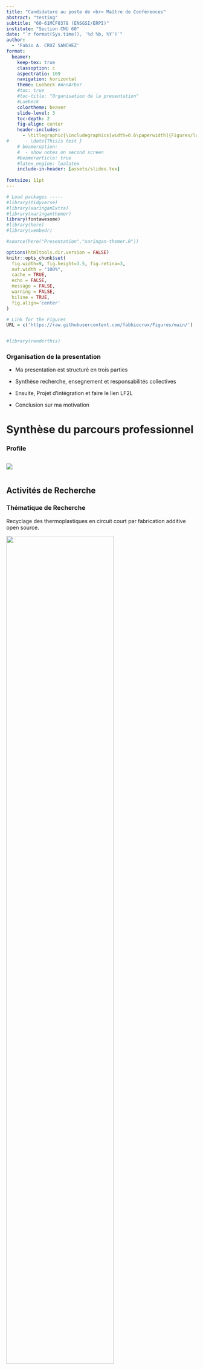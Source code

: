 ```yaml
---
title: "Candidature au poste de <br> Maître de Conférences"
abstract: "testing"
subtitle: "60-61MCF0378 (ENSGSI/ERPI)"  
institute: "Section CNU 60"
date: "`r format(Sys.time(), '%d %b, %Y')`"
author: 
  - 'Fabio A. CRUZ SANCHEZ'
format: 
  beamer: 
    keep-tex: true
    classoption: c
    aspectratio: 169
    navigation: horizontal
    theme: Luebeck #AnnArbor
    #toc: true
    #toc-title: "Organisation de la presentation"
    #Luebeck
    colortheme: beaver
    slide-level: 3
    toc-depth: 2
    fig-align: center
    header-includes:
      - \titlegraphic{\includegraphics[width=0.6\paperwidth]{Figures/logos/UL-ENSGSI-ERPI.png}}
#      - \date{Thisis test }
    # beameroption: 
    #  - show notes on second screen
    #beamerarticle: true
    #latex_engine: lualatex
    include-in-header: [assets/slides.tex]
    
fontsize: 11pt  
---
```



```r
# Load packages -----
#library(tidyverse)
#library(xaringanExtra)
#library(xaringanthemer)
library(fontawesome)
#library(here)
#library(vembedr)

#source(here("Presentation","xaringan-themer.R"))

options(htmltools.dir.version = FALSE)
knitr::opts_chunk$set(
  fig.width=9, fig.height=3.5, fig.retina=3,
  out.width = "100%",
  cache = TRUE,
  echo = FALSE,
  message = FALSE, 
  warning = FALSE,
  hiline = TRUE,
  fig.align='center'
)

# Link for the Figures
URL = c('https://raw.githubusercontent.com/fabbiocrux/Figures/main/')


#library(renderthis)

```




### Organisation de la presentation {.plain}

\tableofcontents[hideallsubsections]


::: notes
- Ma presentation est structuré en trois parties

- Synthèse recherche, ensegnement et responsabilités collectives

- Ensuite, Projet d’intégration  et faire le lien LF2L

- Conclusion sur ma motivation


:::


# Synthèse du parcours professionnel

### Profile {.t}

\extrarowsep=-1.5pt
\begin{tabu} to \linewidth {>{\footnotesize}X[1,l]}
Fabio Cruz - 34 ans  \\
Ingénieur Mécanique | PhD en Génie des Systèmes Industriels \\
Qualifications CNU : 60 – 62 \\
Profil:  Génie Mécanique / Industriel\\
Langues: \includegraphics[width=50pt]{Figures/slides/Langues.jpg}


\end{tabu}




:::: {.columns}
::: {.column width="100%" align=center}
![](Figures/slides/Fabio-timeline-Parcours.jpg)
:::
::::





::: notes


:::


## Activités de Recherche 

### Thématique de Recherche {.t}
\small
Recyclage des thermoplastiques en circuit court par fabrication additive open source. 

![](Figures/slides/DRAM-01.png){width=75% fig-align="center"}

::: notes
:::


### Thématique de Recherche {.t}
\small
**Recyclage** des thermoplastiques en circuit court **par fabrication additive open source** 

![](Figures/slides/DRAM-02.png){width=75% fig-align="center"}


### Thématique de Recherche {.t}
\small
**Recyclage** des thermoplastiques en **circuit court par fabrication additive open source**

![](Figures/slides/DRAM-03.png){width=75% fig-align="center"}

### Thématique de Recherche {.t}
\small
**Recyclage des thermoplastiques en circuit court par fabrication additive open source** 

![](Figures/slides/DRAM-04.png){width=75% fig-align="center"}


### Thématique de Recherche {.t}
\small
**Recyclage des thermoplastiques en circuit court par fabrication additive open source** 

![](Figures/slides/DRAM-05.png){width=75% fig-align="center"}


### Thématique de Recherche {.t}

Recherche-action via un demonstrateur territorial en mode *living lab*.

![](Figures/INEDIT.jpg){width='70%' fig-align="center"}



### Bilan Production Scientifique

:::: {.columns}
::: {.column width="50%" align=top}
\scriptsize
**Quantitatif:**

- 9 articles ACL internationaux, 3 soumis  
- 6 conférences internationales 				
- 2 Chapiters soumis.
- 2 conférences nationales 
:::
::: {.column width="50%" align=top}
\scriptsize
**Scopus**: 

:::: {.columns}
::: {.column width="30%" align=top}
\scriptsize
- H6, 
- 11 Docs
- 449 Cit.
:::
::: {.column width="70%" align=top}
![](Figures/slides/Scopus.png)
:::
::::

:::
::::


. . .


\scriptsize

**Qualitatif:**

![](Figures/slides/Partners.png){width=80% fig-align="center"}



### Participation au montage et à la redaction des projets

![](Figures/slides/Fabio-timeline-Projects.jpg){width='90%' fig-align='center'}




## Activités d'Enseignement

### Synthèse des activités d’Enseignement

:::: {.columns}
::: {.column width="50%" align=center}
![](figures/fig-sankey-1.pdf)
:::

::: {.column width="50%" align=center}
\small
- Enseignements depuis 2017 : **387 h**

- **ENSGSI:** Pôle Conception et Innovation
  - Module Recherche, Developpement et Innovation
  
- **IUT Charlemagne:** LP Animateur Facilitateur de Tiers-Lieux Éco-Responsables (AFTER)
  - Création de 2 modules 
:::
::::


### Module de Formation Mis en oeuvre {.t}

**CI15 Recherche, Developpement et Innovation** \hfill (2017 - ...)

:::: {.columns}
::: {.column width="50%" align=center}

\scriptsize

- Faire le lien entre la **démarche scientifique et leur sujet de stage**, pour qu'ils deviennent force de proposition en s'appuyant sur la recherche. 

:::
::: {.column width="50%" align=center}
\scriptsize
- Niveau BAC+5: ENSGSI 3AI, Master M2 IDEAS & IUVTT
:::
::::

![](figures/slides/Ensegnement-CI15.jpg)

:::: {.columns}
::: {.column width="50%" align=top}

\footnotesize

- **Support Numérique Pédagogique**

![](figures/slides/CI15-web.png){width=100px fig-align='center'}

https://ci15.netlify.app/

:::
::: {.column width="50%" align=top}
\footnotesize

- **Sciences de données $\rightarrow$ Réproductibilité**

![](figures/slides/Rlogo.png){width=120px fig-align='center'}

:::
::::






### Recherche $\rightarrow$ Pédagogie: Modules LP AFTER



\scriptsize

- Maîtriser et s’approprier les notions clés du recyclage
- Impliquer les étudiants dans une démarche de construction pédagogique


![](figures/slides/Ensegnement-AFTER.jpg){width=90%}

\normalsize


## responsabilités collectives et Valorisation


#### Vie du Laboratoire

\scriptsize

- Support au LF2L | Labelisation.
- GT Numerique.
- Montage de projets de recherche (EU, Nationaux).
- Reseaux: GRD MACS - Soutenabilité | DfAM (UK).

#### Vie de l'Ecole

\scriptsize

- Animation de séances de prototypage.
- Journées Portes Ouvertes. 
- 'Coup de Cœur' de **Trophées francophones des Campus Responsables 2023** - Utopies - Min. Trans. Ecol / Ens. Sup. et Rech.

#### Vulgarisation scientifique

\scriptsize
- Prix *Coup de Cœur du Public, Lycèens et $3^{ème}$* à la finale régionale de «*Ma thèse en 180 secondes*» 2016. 
- Foire internationale de Nancy - Green Fablab depuis 2018.
- Conférences grand public au LF2L.




# Proposition d'intégration
## l'ENSGSI et l'ERPI {.t}



:::: {.columns}
::: {.column width="50%" align=top}
Ma proposition pour l'ENSGSI:
\vspace{1cm}

**Génie de l'Innovation Soutenable  et Responsable**
<!-- - Ingénieurs généralistes multi-sectorielles. -->

<!-- - Génie industriel $\rightarrow$ Ingénierie de l’Innovation. -->

<!-- - Envergure internationale -->

:::
::: {.column width="50%" align=top }
 
Ma proposition pour l'ERPI:

\vspace{1cm}
**Mieux comprendre les systèmes socio-techniques de recyclage distribués en milieu urbain supportés par l'Open hardware**


\vfill
:::
::::
\large



\normalsize 

## Projet de Recherche {.t}

:::: {.columns}
::: {.column width="60%" }

![](Figures/slides/ERC.png){width=80% fig-align='center'}
:::

::: {.column width="40%"  }

![](Figures/slides/Projet-ERPI.png)

:::
::::




:::notes
- Thèmes de recherche:
  - Aide à la conception en amont
  - Acceptabilité du produit, du processus et de la filière

* Nouveaux démonstrateurs et protocoles expérimentaux Open Source

* Recherche fondamental vers Recherche-action en mode Living Lab

* (E)valuation Multi-acteurs et Multi-echelle

:::


### Projet de Recherche {.t}

:::: {.columns}
::: {.column width="60%" }

![](Figures/slides/ERC.png){width=80% fig-align='center'}



\footnotesize

1. Plastiques
  - Projet ANR 'Green Local 3D' - \tiny (2022-2026 | k€ 476)
  - \tiny LRGP | INSA Lyon | LGI CentraleSupélec
  
2. WEEE
  - Projet LUE WEEEMET  - \tiny (2022-2024 | k€ 149)
  - \tiny GeoRessources

:::

::: {.column width="40%"  }

![](Figures/slides/Projet-ERPI.png)

:::
::::



## Projet Pédagogique
### Ma vision de la pédagogie 


Développer les conditions pour que l’étudiant :

- S’approprie et matérialise les connaissances en faisant par lui-même.

- Intègre des situations pédagogiques en mode *agile* et *active* en lien avec l'Open hardware et des communautés externes.

- Fasse le lien entre les enjeux sociétaux du développement durable, son parcours   de formation et son intégration professionnelle.



### Proposition d'Intégration {.t}

![](Figures/slides/Ensegnement-Integration-01.jpg)


### Proposition d'Intégration {.t}

![](Figures/slides/Ensegnement-Integration-02.jpg)


### Proposition d'Intégration {.t}

![](Figures/slides/Ensegnement-Integration-03.jpg)

\vspace{-5pt}
\small
Référentiel Emploi Compétences:

\vspace{-3pt}

- **C7**:  \footnotesize Promouvoir et mettre en oeuvre les principes de développement durable et de la responsabilité sociétale



# Conclusion

Mon apport pour :

- **la Recherche**

  - Apporter mes compétences pour une plus grande compréhension des **leviers socio-techniques** vers la soutenabilité de l'industrie.
 

- **la Pédagogie**

  - Valoriser la transférabilité de la connaissance scientifique au travers de l'expérimentation et de l'Innovation au service du développement durable.

- **le Collectif**

  - Participer aux projets industriels et pédagogiques, la vie de l’école et du laboratoire.
  - « Zéro Déchet » et Comité DDRS.


### Merci beaucoup de votre attention


#### A disposition pour vos questions. 



### Exemple en cours: TP Âge du Faire et du DIY \hfill 2AP ENSGSI

Transfer projet EU H2020 INEDIT - Dec 2022.

:::: {.columns}
::: {.column width="60%" }



**Idéation via VR:** 

![](Figures/slides/Age-faire.jpg){width=50% fig-align='center'}

\tiny Outil développé par les Arts et Métiers - Laval
:::

::: {.column width="40%"  }

**Matérialisation recyclée:**

![](Figures/slides/Age-faire-1.png){width=100% fig-align='center'}
 

:::
::::


